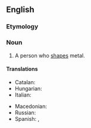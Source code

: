 ==English==

===Etymology===
{{compound|en|metal|worker}}

===Noun===
{{en-noun}}

# A person who [[shape]]s metal.

====Translations====
{{trans-top|a person who shapes metal}}
* Catalan: {{t|ca|metal·lista|m|f}}
* Hungarian: {{t+|hu|kohász}}
* Italian: {{t+|it|metallurgico|m}}
{{trans-mid}}
* Macedonian: {{t|mk|мета́лец|m}}
* Russian: {{t+|ru|металли́ст|m|sc=Cyrl}}
* Spanish: {{t+|es|metalista|m}}, {{t|es|obrero metalúrgico|m}}
{{trans-bottom}}